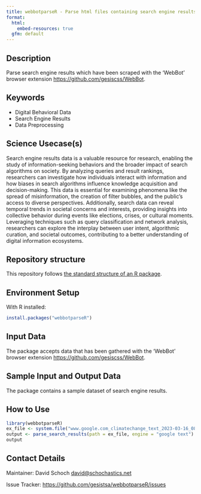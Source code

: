```yaml
---
title: webbotparseR - Parse html files containing search engine results
format:
  html:
    embed-resources: true
  gfm: default
---
```


## Description

<!-- - Provide a brief and clear description of the method, its purpose, and what it aims to achieve. Add a link to a related paper from social science domain and show how your method can be applied to solve that research question.   -->

Parse search engine results which have been scraped with the 'WebBot' browser extension <https://github.com/gesiscss/WebBot>.

## Keywords

<!-- EDITME -->

* Digital Behavioral Data 
* Search Engine Results
* Data Preprocessing

## Science Usecase(s)

Search engine results data is a valuable resource for research, enabling the study of information-seeking behaviors and the broader impact of search algorithms on society. By analyzing queries and result rankings, researchers can investigate how individuals interact with information and how biases in search algorithms influence knowledge acquisition and decision-making. This data is essential for examining phenomena like the spread of misinformation, the creation of filter bubbles, and the public's access to diverse perspectives. Additionally, search data can reveal temporal trends in societal concerns and interests, providing insights into collective behavior during events like elections, crises, or cultural moments. Leveraging techniques such as query classification and network analysis, researchers can explore the interplay between user intent, algorithmic curation, and societal outcomes, contributing to a better understanding of digital information ecosystems.

## Repository structure

This repository follows [the standard structure of an R package](https://cran.r-project.org/doc/FAQ/R-exts.html#Package-structure).

## Environment Setup

With R installed:

```r
install.packages("webbotparseR")
```

<!-- ## Hardware Requirements (Optional) -->
<!-- - The hardware requirements may be needed in specific cases when a method is known to require more memory/compute power.  -->
<!-- - The method need to be executed on a specific architecture (GPUs, Hadoop cluster etc.) -->


## Input Data 

<!-- - The input data has to be a Digital Behavioral Data (DBD) Dataset -->
<!-- - You can provide link to a public DBD dataset. GESIS DBD datasets (https://www.gesis.org/en/institute/digital-behavioral-data) -->

<!-- This is an example -->
The package accepts data that has been gathered with the 'WebBot' browser extension <https://github.com/gesiscss/WebBot>.

## Sample Input and Output Data

The package contains a sample dataset of search engine results.

## How to Use

```r
library(webbotparseR)
ex_file <- system.file("www.google.com_climatechange_text_2023-03-16_08_16_11.html", package = "webbotparseR")
output <- parse_search_results(path = ex_file, engine = "google text")
output
```

## Contact Details

Maintainer: David Schoch <david@schochastics.net>

Issue Tracker: [https://github.com/gesistsa/webbotparseR/issues](https://github.com/gesistsa/webbotparseR/issues)

<!-- ## Publication -->
<!-- - Include information on publications or articles related to the method, if applicable. -->

<!-- ## Acknowledgements -->
<!-- - Acknowledgements if any -->

<!-- ## Disclaimer -->
<!-- - Add any disclaimers, legal notices, or usage restrictions for the method, if necessary. -->
